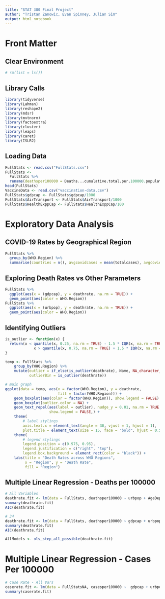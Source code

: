 ```yaml
---
title: "STAT 380 Final Project"
author: "Tristan Zanowic, Evan Spinney, Julian Sim"
output: html_notebook
---
```


# Front Matter

## Clear Environment
```r
# rm(list = ls())
```

## Library Calls
```r
library(tidyverse)
library(Lahman)
library(reshape2)
library(mdsr)
library(mvtnorm)
library(factoextra)
library(cluster)
library(leaps)
library(caret)
library(ISLR2)
```

## Loading Data
```r
FullStats <- read.csv("FullStats.csv")
FullStats <-
  FullStats %>%
  rename(deathsper100000 = Deaths...cumulative.total.per.100000.population, casesper100000 = Cases...cumulative.total.per.100000.population)
head(FullStats)
VaccineData <- read.csv("vaccination-data.csv")
FullStats$gdpcap <- FullStats$gdpcap/1000
FullStats$AirTransport <- FullStats$AirTransport/1000
FullStats$HealthExppCap <- FullStats$HealthExppCap/100
```



# Exploratory Data Analysis

## COVID-19 Rates by Geographical Region
```r
FullStats %>%
  group_by(WHO.Region) %>%
  summarise(countries = n(), avgcovidcases = mean(totalcases), avgcoviddeaths = mean(totaldeaths), deathrate = (avgcoviddeaths/avgcovidcases))
```

## Exploring Death Rates vs Other Parameters
```r
FullStats %>%
  ggplot(aes(x = (gdpcap), y = deathrate, na.rm = TRUE)) +
  geom_point(aes(color = WHO.Region)) 
FullStats %>%
  ggplot(aes(x = (urbpop), y = deathrate, na.rm = TRUE)) +
  geom_point(aes(color = WHO.Region)) 
```

## Identifying Outliers

```r
is_outlier <- function(x) {
  return(x < quantile(x, 0.25, na.rm = TRUE) - 1.5 * IQR(x, na.rm = TRUE) | 
             x > quantile(x, 0.75, na.rm = TRUE) + 1.5 * IQR(x, na.rm = TRUE))
}
```

```r
temp <- FullStats %>%
    group_by(WHO.Region) %>%
    mutate(outlier = if_else(is_outlier(deathrate), Name, NA_character_),
           outlierBin = is_outlier(deathrate)) 
```


```r
# main graph
ggplot(data = temp, aes(x = factor(WHO.Region), y = deathrate, 
                        fill = factor(WHO.Region))) +
    geom_boxplot(aes(color = factor(WHO.Region)), show.legend = FALSE) +
    geom_boxplot(outlier.color = NA) +
    geom_text_repel(aes(label = outlier), nudge_y = 0.01, na.rm = TRUE, 
                    show.legend = FALSE,) +
    theme(
        # label stylings
        axis.text.x = element_text(angle = 30, vjust = 1, hjust = 1),
        plot.title = element_text(size = 15, face = "bold", hjust = 0.5)) +
    theme(
        # legend stylings
        legend.position = c(0.975, 0.95),
        legend.justification = c("right", "top"),
        legend.box.background = element_rect(color = "black")) +
    labs(title = "Death Rates across WHO Regions", 
         x = "Region", y = "Death Rate",
         fill = "Region")
```

## Multiple Linear Regression - Deaths per 100000

```r
# All Variables
deathrate.fit <- lm(data = FullStats, deathsper100000 ~ urbpop + AgeDependancy + HospitalBeds  + gdpcap:PovertyRate + urbpop:HospitalBeds + PovertyRate:HospitalBeds + 0 , na.rm = TRUE)
summary(deathrate.fit)
AIC(deathrate.fit)
```

```r
# 34
deathrate.fit <- lm(data = FullStats, deathsper100000 ~ gdpcap + urbpop  + AirTransport + AgeDependancy + MilitaryEx + HospitalBeds  + gdpcap:HealthExppCap + gdpcap:urbpop + urbpop:AgeDependancy + gdpcap:PovertyRate + urbpop:HospitalBeds + PovertyRate:HospitalBeds + AirTransport:gdpcap + 0 , na.rm = TRUE)
summary(deathrate.fit)
AIC(deathrate.fit)
```

```r
AllModels <- ols_step_all_possible(deathrate.fit)
```


# Multiple Linear Regression - Cases Per 100000
```r
# Case Rate - All Vars
caserate.fit <- lm(data = FullStatsNA, casesper100000 ~  gdpcap + urbpop + HealthExppCap + AirTransport + AgeDependancy + MilitaryEx + HospitalBeds + PovertyRate, na.rm = TRUE)
summary(caserate.fit)



```